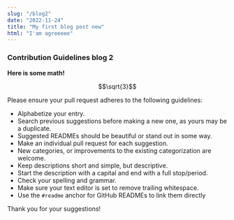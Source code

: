 ```yaml
---
slug: "/blog2"
date: "2022-11-24"
title: "My first blog post new"
html: "I'am agreeeee"
---
```


<h3>Contribution Guidelines blog 2</h3>

**Here is some math!**

```math
\sqrt{3}
```


Please ensure your pull request adheres to the following guidelines:

- Alphabetize your entry.
- Search previous suggestions before making a new one, as yours may be a duplicate.
- Suggested READMEs should be beautiful or stand out in some way.
- Make an individual pull request for each suggestion.
- New categories, or improvements to the existing categorization are welcome.
- Keep descriptions short and simple, but descriptive.
- Start the description with a capital and end with a full stop/period.
- Check your spelling and grammar.
- Make sure your text editor is set to remove trailing whitespace.
- Use the `#readme` anchor for GitHub READMEs to link them directly

Thank you for your suggestions!
